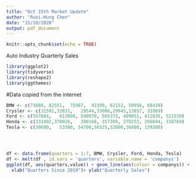 ```yaml
---
title: "Oct 15th Market Update"
author: "Ruei-Hung Chen"
date: "15/10/2020"
output: pdf_document
---
```


```r
knitr::opts_chunk$set(echo = TRUE)
```

Auto Industry Quarterly Sales 
```r
library(ggplot2)
library(tidyverse)
library(reshape2)
library(ggthemes)

```

#Data copied from the internet
```r
BMW <- c(73888, 82551,	75987,	92399, 62152, 50956, 68439)
Crysler <- c(31591,32831,	29544,33006,29945,13857, 31869)
Ford <- c(557884,	613098,	548070,	565373, 489051,	411035,	521530)
Honda <- c(333402,370026,	390168,	357389,	270253,	266044,	338769)
Tesla <- c(30600,	53300, 54700,56525,52800,36800,	139300)





```

```r
df <- data.frame(quarters = 1:7, BMW, Crysler, Ford, Honda, Tesla)
df <- melt(df , id.vars = 'quarters', variable.name = 'companys')
ggplot(df, aes(quarters,value)) + geom_line(aes(colour = companys)) + 
  xlab("Quarters Since 2019")+ ylab("Quarterly Sales") 
```